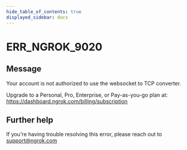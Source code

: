 ```yaml
---
hide_table_of_contents: true
displayed_sidebar: docs
---
```



# ERR_NGROK_9020

## Message

Your account is not authorized to use the websocket to TCP converter.

Upgrade to a Personal, Pro, Enterprise, or Pay-as-you-go plan at: https://dashboard.ngrok.com/billing/subscription

<ErrorDetails error="err_ngrok_9020" />

## Further help

If you're having trouble resolving this error, please reach out to [support@ngrok.com](mailto:support@ngrok.com?subject=Help%20with%20ERR_NGROK_9020)
